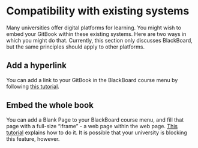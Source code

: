 # Compatibility with existing systems

Many universities offer digital platforms for learning. You might wish to embed your GitBook within these existing systems. Here are two ways in which you might do that. Currently, this section only discusses BlackBoard, but the same principles should apply to other platforms.

## Add a hyperlink

You can add a link to your GitBook in the BlackBoard course menu by following [this tutorial](https://help.blackboard.com/Learn/Instructor/Course_Content/Create_Content/Create_Course_Materials/Link_to_Websites).

## Embed the whole book

You can add a Blank Page to your BlackBoard course menu, and fill that page with a full-size "iframe" - a web page within the web page. [This tutorial](https://mycampus.maine.edu/web/uc-faculty-portal/education-technology/-/asset_publisher/vEKuFJYvDY5K/content/inserting-an-iframe-into-blackboard?inheritRedirect=false) explains how to do it. It is possible that your university is blocking this feature, however.


